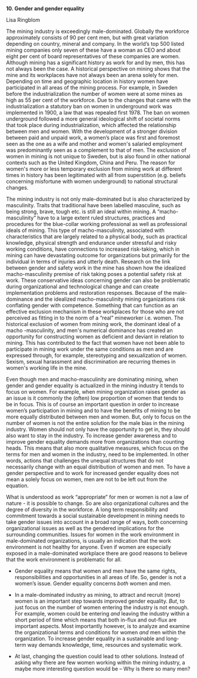 **10. Gender and gender equality**

Lisa Ringblom

The mining industry is exceedingly male-dominated. Globally the workforce approximately consists of 90 per cent men, but with great variation depending on country, mineral and company. In the world's top 500 listed mining companies only seven of these have a woman as CEO and about eight per cent of board representatives of these companies are women. Although mining has a significant history as work for and by men, this has not always been the case. A historical perspective on mining shows that the mine and its workplaces have not always been an arena solely for men. Depending on time and geographic location in history women have participated in all areas of the mining process. For example, in Sweden before the industrialization the number of women were at some mines as high as 55 per cent of the workforce. Due to the changes that came with the industrialization a statutory ban on women in underground work was implemented in 1900, a law that was repealed first 1978. The ban on women underground followed a more general ideological shift of societal norms that took place during industrialization, which affected the relationship between men and women. With the development of a stronger division between paid and unpaid work, a women's place was first and foremost seen as the one as a wife and mother and women\'s salaried employment was predominantly seen as a complement to that of men. The exclusion of women in mining is not unique to Sweden, but is also found in other national contexts such as the United Kingdom, China and Peru. The reason for women\'s more or less temporary exclusion from mining work at different times in history has been legitimated with all from superstition (e.g. beliefs concerning misfortune with women underground) to national structural changes.

The mining industry is not only male-dominated but is also characterized by masculinity. Traits that traditional have been labelled masculine, such as being strong, brave, tough etc. is still an ideal within mining. A "macho-masculinity" have to a large extent ruled structures, practices and procedures for the blue-collar working professional as well as professional ideals of mining. This type of macho-masculinity, associated with characteristics that are largely related to a physical body, such as practical knowledge, physical strength and endurance under stressful and risky working conditions, have connections to increased risk-taking, which in mining can have devastating outcome for organizations but primarily for the individual in terms of injuries and utterly death. Research on the link between gender and safety work in the mine has shown how the idealized macho-masculinity premise of risk taking poses a potential safety risk at work. These conservative ideas concerning gender can also be problematic during organizational and technological change and can create implementation problems and restoration responses. Because of the male-dominance and the idealized macho-masculinity mining organizations risk conflating gender with competence. Something that can function as an effective exclusion mechanism in these workplaces for those who are not perceived as fitting in to the norm of a "real" mineworker i.e. women. The historical exclusion of women from mining work, the dominant ideal of a macho -masculinity, and men\'s numerical dominance has created an opportunity for constructing women as deficient and deviant in relation to mining. This has contributed to the fact that women have not been able to participate in mining work under the same conditions as men and are expressed through, for example, stereotyping and sexualization of women. Sexism, sexual harassment and discrimination are recurring themes in women\'s working life in the mine.

Even though men and macho-masculinity are dominating mining, when gender and gender equality is actualized in the mining industry it tends to focus on women. For example, when mining organization raises gender as an issue is it commonly the (often) low proportion of women that tends to be in focus. This is of course an important question in order to increase women's participation in mining and to have the benefits of mining to be more equally distributed between men and women. But, only to focus on the number of women is not the entire solution for the male bias in the mining industry. Women should not only have the opportunity to get in, they should also want to stay in the industry. To increase gender awareness and to improve gender equality demands more from organizations than counting heads. This means that also more qualitative measures, which focus on the terms for men and women in the industry, need to be implemented. In other words, actions that challenges the unequal structures that do not necessarily change with an equal distribution of women and men. To have a gender perspective and to work for increased gender equality does not mean a solely focus on women, men are not to be left out from the equation.

What is understood as work "appropriate" for men or women is not a law of nature - it is possible to change. So are also organizational cultures and the degree of diversity in the workforce. A long term responsibility and commitment towards a social sustainable development in mining needs to take gender issues into account in a broad range of ways, both concerning organizational issues as well as the gendered implications for the surrounding communities. Issues for women in the work environment in male-dominated organizations, is usually an indication that the work environment is not healthy for anyone. Even if women are especially exposed in a male-dominated workplace there are good reasons to believe that the work environment is problematic for all.

-   Gender equality means that women and men have the same rights, responsibilities and opportunities in all areas of life. So, gender is not a women's issue. Gender equality concerns *both* women and men.

-   In a male-dominated industry as mining, to attract and recruit (more) women is an important step towards improved gender equality. *But*, to just focus on the number of women entering the industry is not enough. For example, women could be entering *and* leaving the industry within a short period of time which means that both in-flux and out-flux are important aspects. Most importantly however, is to analyze and examine the organizational terms and conditions for women *and* men within the organization. To increase gender equality in a sustainable and long- term way demands knowledge, time, resources and systematic work.

-   At last, changing the question could lead to other solutions. Instead of asking why there are few women working within the mining industry, a maybe more interesting question would be -- Why is there so many men?
